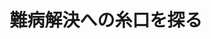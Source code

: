 ﻿---
title: "難病解決への糸口を探る"
category: "生命理工学院"
vol: 68
interviewee: "一瀬 宏"
url: "http://www.bh4.bio.titech.ac.jp/"
tags: ["科学","合成","物質","細胞","機構"]
pdf: "68-7-ichise.pdf"
career: ""
preface: "近年、脳科学の研究が盛んになってきている。脳機能の障害により起こる病気の原因は多岐に渡るが、そのひとつに神経伝達物質の異常が挙げられる。神経伝達物質は、神経細胞間の連絡に重要な役割を果たしている。神経伝達物質の合成や分泌に異常があると、脳が正常に働かなくなり、身体をうまく動かせなくなる場合がある。本稿では、パーキンソン病などの難病の原因となる神経伝達物質について、その生合成の調節機構に関する、一瀬宏教授が行っている研究を紹介していく。"
---
